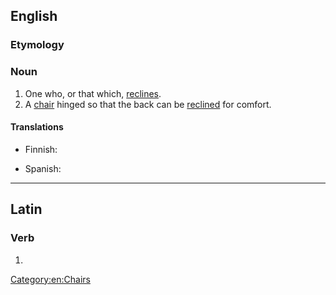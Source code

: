 ==English==

===Etymology===
{{suffix|recline|er|lang=en}}

===Noun===
{{en-noun}}
{{wikipedia}}

# One who, or that which, [[recline]]s.
# A [[chair]] hinged so that the back can be [[recline]]d for comfort.

====Translations====
{{trans-top|hinged chair}}
* Finnish: {{t|fi|mekanismituoli}}
{{trans-mid}}
* Spanish: {{t+|es|tumbona|f}}
{{trans-bottom}}

[[Category:en:Chairs]]

----

==Latin==

===Verb===
{{la-verb-form|rēclīner}}

# {{inflection of|rēclīnō||1|s|pres|pasv|subj|lang=la}}